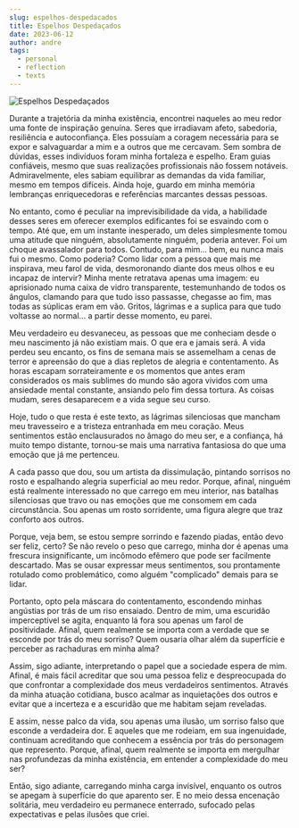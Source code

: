```yaml
---
slug: espelhos-despedacados
title: Espelhos Despedaçados
date: 2023-06-12
author: andre
tags:
  - personal
  - reflection
  - texts
---
```

![Espelhos Despedaçados](https://cdn.ar.dev.br/blog.andev.us/img/_c7e1a1ce-bc59-4209-8e1c-0b537e6264d9.jpeg)

Durante a trajetória da minha existência, encontrei naqueles ao meu redor uma fonte de inspiração genuína. Seres que irradiavam afeto, sabedoria, resiliência e autoconfiança. Eles possuíam a coragem necessária para se expor e salvaguardar a mim e a outros que me cercavam. Sem sombra de dúvidas, esses indivíduos foram minha fortaleza e espelho. Eram guias confiáveis, mesmo que suas realizações profissionais não fossem notáveis. Admiravelmente, eles sabiam equilibrar as demandas da vida familiar, mesmo em tempos difíceis. Ainda hoje, guardo em minha memória lembranças enriquecedoras e referências marcantes dessas pessoas.

No entanto, como é peculiar na imprevisibilidade da vida, a habilidade desses seres em oferecer exemplos edificantes foi se esvaindo com o tempo. Até que, em um instante inesperado, um deles simplesmente tomou uma atitude que ninguém, absolutamente ninguém, poderia antever. Foi um choque avassalador para todos. Contudo, para mim... bem, eu nunca mais fui o mesmo. Como poderia? Como lidar com a pessoa que mais me inspirava, meu farol de vida, desmoronando diante dos meus olhos e eu incapaz de intervir? Minha mente retratava apenas uma imagem: eu aprisionado numa caixa de vidro transparente, testemunhando de todos os ângulos, clamando para que tudo isso passasse, chegasse ao fim, mas todas as súplicas eram em vão. Gritos, lágrimas e a suplica para que tudo voltasse ao normal... a partir desse momento, eu parei.

Meu verdadeiro eu desvaneceu, as pessoas que me conheciam desde o meu nascimento já não existiam mais. O que era e jamais será. A vida perdeu seu encanto, os fins de semana mais se assemelham a cenas de terror e apreensão do que a dias repletos de alegria e contentamento. As horas escapam sorrateiramente e os momentos que antes eram considerados os mais sublimes do mundo são agora vividos com uma ansiedade mental constante, ansiando pelo fim dessa tortura. As coisas mudam, seres desaparecem e a vida segue seu curso.

Hoje, tudo o que resta é este texto, as lágrimas silenciosas que mancham meu travesseiro e a tristeza entranhada em meu coração. Meus sentimentos estão enclausurados no âmago do meu ser, e a confiança, há muito tempo distante, tornou-se mais uma narrativa fantasiosa do que uma emoção que já me pertenceu.

A cada passo que dou, sou um artista da dissimulação, pintando sorrisos no rosto e espalhando alegria superficial ao meu redor. Porque, afinal, ninguém está realmente interessado no que carrego em meu interior, nas batalhas silenciosas que travo ou nas emoções que me consomem em cada circunstância. Sou apenas um rosto sorridente, uma figura alegre que traz conforto aos outros.

Porque, veja bem, se estou sempre sorrindo e fazendo piadas, então devo ser feliz, certo? Se não revelo o peso que carrego, minha dor é apenas uma frescura insignificante, um incômodo efêmero que pode ser facilmente descartado. Mas se ousar expressar meus sentimentos, sou prontamente rotulado como problemático, como alguém "complicado" demais para se lidar.

Portanto, opto pela máscara do contentamento, escondendo minhas angústias por trás de um riso ensaiado. Dentro de mim, uma escuridão imperceptível se agita, enquanto lá fora sou apenas um farol de positividade. Afinal, quem realmente se importa com a verdade que se esconde por trás do meu sorriso? Quem ousaria olhar além da superfície e perceber as rachaduras em minha alma?

Assim, sigo adiante, interpretando o papel que a sociedade espera de mim. Afinal, é mais fácil acreditar que sou uma pessoa feliz e despreocupada do que confrontar a complexidade dos meus verdadeiros sentimentos. Através da minha atuação cotidiana, busco acalmar as inquietações dos outros e evitar que a incerteza e a escuridão que me habitam sejam reveladas.

E assim, nesse palco da vida, sou apenas uma ilusão, um sorriso falso que esconde a verdadeira dor. E aqueles que me rodeiam, em sua ingenuidade, continuam acreditando que conhecem a essência por trás do personagem que represento. Porque, afinal, quem realmente se importa em mergulhar nas profundezas da minha existência, em entender a complexidade do meu ser?

Então, sigo adiante, carregando minha carga invisível, enquanto os outros se apegam à superfície do que aparento ser. E no meio dessa encenação solitária, meu verdadeiro eu permanece enterrado, sufocado pelas expectativas e pelas ilusões que criei.
